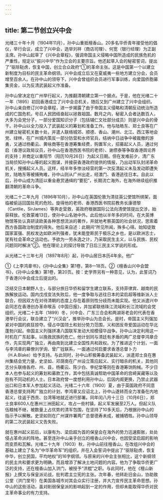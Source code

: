 ```yaml
---
---
---
```

title: 第二节创立兴中会
---



光绪三十年十月（1904年11月），孙中山重抵檀香山。20多名华侨青年接受他的倡仪，举行会议，成立了兴中会，选举刘祥（商店司理）、何宽（银行经理）为正副主席。孙中山起草了《兴中会章程》，强调帝国主义侵略中国所造成的民族危机的严重性，规定以“振兴中华”作为立会的主要宗旨。他还起草入会的秘密誓词，提出了“驱除鞑虏，恢复中国，创立合众政府”①的革命主张。这是中国第一个以建立新制度为目标的民主革命纲领。兴中会成立后又在夏威夷一些地方建立分会，会员增至百余人。在孙中山的领导下，兴中会曾组织会员进行军事训练，向爱国侨胞募集资金，以为反清武装起义作准备。

孙中山曾决定在广州举行起义，为推翻清朝建立第一个据点。于是，他在光绪二十一年（1895）初回香港成立了兴中会总机关，随后又到广州建立了兴中会组织。孙中山亲自修订兴中会章程，进一步揭露了由于帝国主义侵略和清朝反动统治所造成的亡国危机，号召人民团结奋起以拯救祖国。数月之内，秘密入会者达数百人，大多为会党分子，一部分爱国知识分子（包括辅仁文社部分成员）则是兴中会的骨干。孙中山以全力投入了武装起义的筹划和准备工作。他与陆皓东、郑士良等在广州建立秘密机关数十处，并遣人联络城郊、顺德、香山、潮州、北江、西江等地会党、绿林，在广州城内策反一部分防营和水师官兵，结纳中日战争中被裁撤的游勇，又通过杨衢云、黄咏商等在香港筹集经费，购置军火，招募起义人员，通过何启（香港议政局议员，孙中山在香港西医书院的老师）、谢缵泰等争取香港舆论界的支持；并商定以重阳节（阳历10月26日）为起义日期。但在发难前夕，清广东当局侦知孙中山等的起义图谋，并接获香港政府提供的情报，乃出动军队封闭革命机关，搜捕起义人员。这样，经半年多惨淡经营的第一次反清起义未及发动即遭失败，陆皓东等被捕殉难，孙中山则从广州出走，经澳门、香港逃往日本。自此以后，孙中山成为清廷以重金悬赏通缉的“要犯”，长期流亡海外，在海外继续组织推翻清朝的革命斗争。

光绪二十二年九月（1896年10月），孙中山在英国伦敦为清驻英公使馆所绑架，面临被偷运回国处死的危险。旋得他的老师、香港西医书院前教务长康德黎（Cantlie，SirJames）等奔走营救，英政府根据国际公法向清使馆提出交涉，始获释放。伦敦蒙难13日，使孙中山名驰中外。此后他以半年多的时间，在大英博物馆等处认真研读欧美各种思想流派的著作，并就地考察英国的社会状况，思索着西方各国政治制度的得失。他后来自述：此期间“所见所闻，殊多心得。始知徒致国家富强、民权发达如欧洲列强者，犹未能登斯民于极乐之乡也，是以欧洲志士，犹有社会革命之运动也。予欲为一劳永逸之计，乃采取民生主义，以与民族、民权问题同时解决”②。他在理论上的探讨导致了日后三民主义学说的形成。

从光绪二十三年七月（1897年8月）起，孙中山居日本历4年余。他广

①《上李鸿章书》，《孙中山全集》第1卷，第8—18页。②《檀香山兴中会盟书》，《孙中山全集》第1卷，第20页。按：史学界另有一种意见，认为，此誓词乃于香港兴中会成立后提出的。

泛结交日本朝野人士，与部分旅日华侨和留学生建立联系，支持菲律宾、越南的民族解放运动。国内戊戌变法失败后，他一度争取与逃往日本的梁启超等维新派人士联合，但因双方在对待清朝的态度上存在着原则性分歧而未能实现。他又派遣兴中会同志在香港创办革命喉舌《中国日报》，并加紧联络珠江流域和长江流域的会党组织。光绪二十五年（1899）冬，兴中会、广东三合会和两湖哥老会的代表在香港举行会议，联合建立了“兴汉会”，推举孙中山为总会长。是时，帝国主义列强加紧对中国的疯狂掠夺。侵占中国领土和划分势力范围，义和团反帝爱国运动在华北蓬勃兴起。帝国主义列强拼凑八国联军发动大规模侵华战争。孙中山决定利用这一时机在广东起事，以挽救民族的危亡。他计划同与清廷有矛盾的两广总督李鸿章合作，先实现两广独立，再由南到北建立全国性共和政权。为了推进这个计划，一面与李鸿章的幕僚刘学询、曾广铨联系，一面通过何启要求香港总督卜力（H.A.Blake）给予支持。与此同时，孙中山积极筹备武装起义，派遣郑士良在惠州集结会党力量，史坚如、邓荫南在广州设立策应起义、实行暗杀的机关，其他同志分头联络各府、州、县，杨衢云、陈少白、李纪堂等则在香港筹饷购械。不少日本人也参与起义的筹划和募款工作，其中包括真诚帮助中国革命的宫崎寅藏等以及抱有不同动机的人士。日本政府曾一度想利用孙中山，后因内阁更换，乃禁止武器出口和日本军人参加起义活动。光绪二十六年（1900）夏，由于英国政府不同意香港总督支持两广独立的计划，李鸿章又应诏北上，孙中山遂转而全力准备在内地起义，往返于西贡、台湾等地就近进行部署。同年闰八月十三日（10月6日），郑士良率600人在惠州三洲田起义，攻占一些村镇，起义军发展至2万人。但起义队伍粮械不继，被数量上占优势的清军包围，在坚持了10多天后，乃根据孙中山的指示予以解散。史坚如则在广州谋炸署两广总督德寿未成，被捕牺牲。孙中山领导的第二次武装起义又告失败。

就在惠州起义前后，以康有为、梁启超为首的保皇会在海外的势力迅速膨胀，处处侵占革命派的阵地。甚至连孙中山亲手创立的檀香山兴中会，也因受梁启超的影响而变质和瓦解。光绪二十九年（1903）秋，孙中山前往檀香山，在改组兴中会的基础上建立了名为“中华革命军”的组织，并在入会誓词中提出了“驱除鞑虏，恢复中华，创立民国，平均地权”的16字纲领。与原来的兴中会主张相比，这个新纲领的民主共和要求更为明确，而且增添了解决土地问题的内容。他为了争取华侨更广泛的支持，还在檀香山加入洪门，被授予“洪棍”之职。与此同时，他在《檀山新报》上撰文与保皇派论战，批判君主立宪的主张。次年春，他转赴旧金山，协助致公堂（洪门堂号）在美国各城市对其会众实行注册，并大力宣传民主革命思想。孙中山的这些活动，虽对削弱保皇派的影响起到一定的作用，但却未能取得华侨对民主革命事业的有力支持。